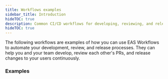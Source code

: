```yaml
---
title: Workflows examples
sidebar_title: Introduction
hideTOC: true
description: Common CI/CD workflows for developing, reviewing, and releasing your app.
hideTOC: true
---
```




The following workflows are examples of how you can use EAS Workflows to automate your development, review, and release processes. They can help you and your team develop, review each other's PRs, and release changes to your users continuously.

### Examples

<BoxLink
  title="Create development builds"
  description="Learn how to kick off development builds in parallel for each platform."
  href="/eas/workflows/examples/create-development-builds"
  Icon={BookOpen02Icon}
/>

<BoxLink
  title="Publish preview updates"
  description="Learn how to publish preview updates for each commit on every branch."
  href="/eas/workflows/examples/publish-preview-update"
  Icon={BookOpen02Icon}
/>

<BoxLink
  title="Deploy to production"
  description="Learn how to build and submit to the app stores or send an over-the-air update when merging to main."
  href="/eas/workflows/examples/deploy-to-production"
  Icon={BookOpen02Icon}
/>

<BoxLink
  title="Run E2E tests"
  description="Learn how to run E2E tests."
  href="/eas/workflows/examples/e2e-tests"
  Icon={BookOpen02Icon}
/>
